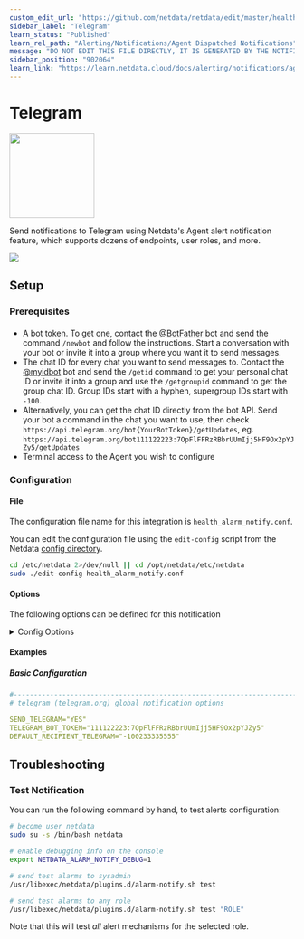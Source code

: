 ```yaml
---
custom_edit_url: "https://github.com/netdata/netdata/edit/master/health/notifications/telegram/metadata.yaml"
sidebar_label: "Telegram"
learn_status: "Published"
learn_rel_path: "Alerting/Notifications/Agent Dispatched Notifications"
message: "DO NOT EDIT THIS FILE DIRECTLY, IT IS GENERATED BY THE NOTIFICATION'S metadata.yaml FILE"
sidebar_position: "902064"
learn_link: "https://learn.netdata.cloud/docs/alerting/notifications/agent-dispatched-notifications/telegram"
---
```



# Telegram


<img src="https://netdata.cloud/img/telegram.svg" width="150"/>


Send notifications to Telegram using Netdata's Agent alert notification feature, which supports dozens of endpoints, user roles, and more.



<img src="https://img.shields.io/badge/maintained%20by-Netdata-%2300ab44" />

## Setup

### Prerequisites

#### 

- A bot token. To get one, contact the [@BotFather](https://t.me/BotFather) bot and send the command `/newbot` and follow the instructions. Start a conversation with your bot or invite it into a group where you want it to send messages.
- The chat ID for every chat you want to send messages to. Contact the [@myidbot](https://t.me/myidbot) bot and send the `/getid` command to get your personal chat ID or invite it into a group and use the `/getgroupid` command to get the group chat ID. Group IDs start with a hyphen, supergroup IDs start with `-100`.
- Alternatively, you can get the chat ID directly from the bot API. Send your bot a command in the chat you want to use, then check `https://api.telegram.org/bot{YourBotToken}/getUpdates`, eg. `https://api.telegram.org/bot111122223:7OpFlFFRzRBbrUUmIjj5HF9Ox2pYJZy5/getUpdates`
- Terminal access to the Agent you wish to configure



### Configuration

#### File

The configuration file name for this integration is `health_alarm_notify.conf`.


You can edit the configuration file using the `edit-config` script from the
Netdata [config directory](/docs/configuring/configuration#the-netdata-config-directory).

```bash
cd /etc/netdata 2>/dev/null || cd /opt/netdata/etc/netdata
sudo ./edit-config health_alarm_notify.conf
```
#### Options

The following options can be defined for this notification

<details><summary>Config Options</summary>

| Name | Description | Default | Required |
|:----|:-----------|:-------|:--------:|
| SEND_TELEGRAM | Set `SEND_TELEGRAM` to YES | YES | yes |
| TELEGRAM_BOT_TOKEN | set `TELEGRAM_BOT_TOKEN` to your bot token. |  | yes |
| DEFAULT_RECIPIENT_TELEGRAM | Set `DEFAULT_RECIPIENT_TELEGRAM` to the chat ID you want the alert notifications to be sent to. You can define multiple chat IDs like this: 49999333322 -1009999222255. |  | yes |

##### DEFAULT_RECIPIENT_TELEGRAM

All roles will default to this variable if left unconfigured.

The `DEFAULT_RECIPIENT_CUSTOM` can be edited in the following entries at the bottom of the same file:

```conf
role_recipients_telegram[sysadmin]="49999333324"
role_recipients_telegram[domainadmin]="49999333389"
role_recipients_telegram[dba]="-1009999222255"
role_recipients_telegram[webmaster]="-1009999222255 49999333389"
role_recipients_telegram[proxyadmin]="49999333344"
role_recipients_telegram[sitemgr]="49999333876"
```


</details>

#### Examples

##### Basic Configuration



```yaml
#------------------------------------------------------------------------------
# telegram (telegram.org) global notification options

SEND_TELEGRAM="YES"
TELEGRAM_BOT_TOKEN="111122223:7OpFlFFRzRBbrUUmIjj5HF9Ox2pYJZy5"
DEFAULT_RECIPIENT_TELEGRAM="-100233335555"

```


## Troubleshooting

### Test Notification

You can run the following command by hand, to test alerts configuration:

```bash
# become user netdata
sudo su -s /bin/bash netdata

# enable debugging info on the console
export NETDATA_ALARM_NOTIFY_DEBUG=1

# send test alarms to sysadmin
/usr/libexec/netdata/plugins.d/alarm-notify.sh test

# send test alarms to any role
/usr/libexec/netdata/plugins.d/alarm-notify.sh test "ROLE"
```

Note that this will test _all_ alert mechanisms for the selected role.


